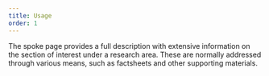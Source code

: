 ```yaml
---
title: Usage
order: 1
---
```



<Paragraph size="lead">
  The spoke page provides a full description with extensive information on the
  section of interest under a research area. These are normally addressed
  through various means, such as factsheets and other supporting materials.
</Paragraph>
